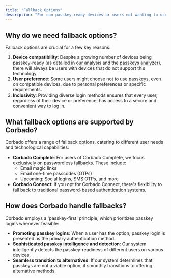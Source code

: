 ```yaml
---
title: "Fallback Options"
description: "For non-passkey-ready devices or users not wanting to use passkeys, fallback options must be implemented."
---
```


## Why do we need fallback options?

Fallback options are crucial for a few key reasons:

1. **Device compatibility**: Despite a growing number of devices being passkey-ready (as detailed in [our analysis](https://www.corbado.com/blog/september-2023-update-insights-passkey-readiness) and the [passkeys analyzer](https://www.corbado.com/passkeys/analyzer)), there will always be users with devices that do not support this technology.
2. **User preference**: Some users might choose not to use passkeys, even on compatible devices, due to personal preferences or specific requirements.
3. **Inclusivity**: Providing diverse login methods ensures that every user, regardless of their device or preference, has access to a secure and convenient way to log in.

## What fallback options are supported by Corbado?

Corbado offers a range of fallback options, catering to different user needs and technological capabilities:

-   **Corbado Complete**: For users of Corbado Complete, we focus exclusively on passwordless fallbacks. These include:
    -   Email magic links
    -   Email one-time passcodes (OTPs)
    -   Upcoming: Social logins, SMS OTPs, and more
-   **Corbado Connect**: If you opt for Corbado Connect, there's flexibility to fall back to traditional password-based authentication systems.

## How does Corbado handle fallbacks?

Corbado employs a 'passkey-first' principle, which prioritizes passkey logins whenever feasible:

-   **Promoting passkey logins**: When a user has the option, passkey login is presented as the primary authentication method.
-   **Sophisticated passkey intelligence and detection**: Our system intelligently detects the passkey-readiness of different users on various devices.
-   **Seamless transition to alternatives**: If our system determines that passkeys are not a viable option, it smoothly transitions to offering alternative methods.
